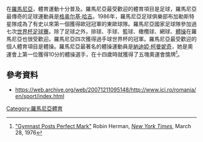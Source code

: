 {{expand|time=2016-02-24T05:23:16+00:00}}
在[[羅馬尼亞|羅馬尼亞]]，體育運動十分普及。羅馬尼亞最受歡迎的體育項目是足球，羅馬尼亞最傳奇的足球運動員是[[格奥尔基·哈吉|格奥尔基·哈吉]]。1986年，羅馬尼亞足球俱樂部布加勒斯特星隊成為了有史以來第一個獲得歐冠冠軍的東歐球隊。羅馬尼亞國家足球隊參加過七次[[世界杯足球賽|世界杯足球賽]]。除了足球之外，排球、手球、籃球、橄欖球、網球、[[體操|體操]]在羅馬尼亞也很受歡迎。羅馬尼亞四次獲得過手球世界杯的冠軍。羅馬尼亞最受歡迎的個人體育項目是體操。羅馬尼亞最著名的體操運動員是[[納迪婭·柯曼妮奇|納迪婭·柯曼妮奇]]，她是奧運會上第一位獲得10分的體操選手，在十四歲時就獲得了五塊奧運會獎牌<ref>[http://www.gymn-forum.net/Articles/NYT-1976_AmCup2.html "Gymnast Posts Perfect Mark"] Robin Herman, ''[[New_York_Times|New York Times]]'', March 28, 1976</ref>。

==參考資料==
* https://web.archive.org/web/20071211095148/http://www.ici.ro/romania/en/sport/index.html
{{Reflist}}

{{歐洲題目|體育}}
{{罗马尼亚主题}}

[[Category:羅馬尼亞體育|Category:羅馬尼亞體育]]